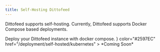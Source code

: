```yaml
---
title: Self-Hosting Dittofeed
---
```


Dittofeed supports self-hosting. Currently, Dittofeed supports Docker Compose based deployments.

<CardGroup cols={2}>
  <Card
    title="Self-Host with Docker Compose"
    icon="docker"
    color="#2597EC"
    href="/deployment/self-hosted/docker-compose"
  >
    Deploy your Dittofeed instance with docker compose.
  </Card>
  <Card
    title="Self-Host with Kubernetes"
    icon={
      <svg
        xmlns="http://www.w3.org/2000/svg"
        viewBox="0 0 122.88 118.78"
        style={{
          enableBackground: "new 0 0 122.88 118.78",
        }}
        xmlSpace="preserve"
      >
        <path
          d="M112.13 26.42c-.7-2.25-2.39-4.08-4.5-5.2L64.78.7C63.65.14 62.39 0 61.26 0s-2.39 0-3.51.28L14.89 20.94c-2.11.98-3.65 2.81-4.22 5.2L.14 72.37c-.42 2.39.14 4.78 1.55 6.75l29.65 36.67c1.69 1.69 4.08 2.81 6.46 2.95h47.21c2.53.28 4.92-.84 6.46-2.95l29.65-36.67c1.41-1.97 1.97-4.36 1.69-6.75l-10.68-45.95z"
          style={{
            fill: "#326de6",
          }}
        />
        <path
          d="M105.59 69.45c-.14 0-.28 0-.28-.14s-.28-.14-.56-.14c-.56-.14-1.12-.14-1.69-.14-.28 0-.56 0-.84-.14h-.14a28.52 28.52 0 0 1-4.78-.84c-.42-.14-.84-.56-.98-.98.14 0 0 0 0 0l-1.12-.28c.56-4.08.28-8.29-.56-12.37-.98-4.08-2.67-8.01-4.92-11.52l.84-.84v-.14c0-.42.14-.98.42-1.26 1.26-1.12 2.53-1.97 3.93-2.81l.84-.42c.56-.28.98-.56 1.55-.84.14-.14.28-.14.42-.28s0-.14 0-.28c1.26-.98 1.55-2.67.56-3.93-.42-.56-1.26-.98-1.97-.98-.7 0-1.41.28-1.97.7l-.14.14c-.14.14-.28.28-.42.28-.42.42-.84.84-1.12 1.26-.14.28-.42.42-.56.56a18.52 18.52 0 0 1-3.51 3.09c-.28.14-.56.28-.84.28-.14 0-.42 0-.56-.14h-.14l-1.12.7c-1.12-1.12-2.39-2.25-3.51-3.37-5.2-4.08-11.66-6.6-18.27-7.31l-.14-1.12v.14c-.42-.28-.56-.7-.7-1.12 0-1.55 0-3.09.28-4.78v-.14c0-.28.14-.56.14-.84.14-.56.14-1.12.28-1.69v-.86c.14-1.41-.98-2.81-2.39-2.95-.84-.14-1.69.28-2.39.98-.56.56-.84 1.26-.84 1.97v.7c0 .56.14 1.12.28 1.69.14.28.14.56.14.84v.14c.28 1.55.28 3.09.28 4.78-.14.42-.28.84-.7 1.12v.28l-.14 1.12c-1.55.14-3.09.42-4.78.7-6.6 1.41-12.65 4.92-17.28 9.84l-.84-.56h-.14c-.14 0-.28.14-.56.14s-.56-.14-.84-.28c-1.26-.98-2.53-2.11-3.51-3.23-.14-.28-.42-.42-.56-.56-.42-.42-.7-.84-1.12-1.26-.14-.14-.28-.14-.42-.28l-.14-.14c-.56-.42-1.26-.7-1.97-.7-.84 0-1.55.28-1.97.98-.84 1.26-.56 2.95.56 3.93.14 0 .14.14.14.14s.28.28.42.28c.42.28.98.56 1.55.84l.84.42c1.41.84 2.81 1.69 3.93 2.81.28.28.56.84.42 1.26v-.14l.84.84c-.14.28-.28.42-.42.7-4.36 6.89-6.18 15.04-4.92 23.05l-1.12.28c0 .14-.14.14-.14.14-.14.42-.56.7-.98.98-1.55.42-3.09.7-4.78.84-.28 0-.56 0-.84.14-.56 0-1.12.14-1.69.14-.14 0-.28.14-.56.14-.14 0-.14 0-.28.14-1.55.28-2.53 1.69-2.25 3.23.28 1.26 1.55 2.11 2.81 1.97.28 0 .42 0 .7-.14.14 0 .14 0 .14-.14s.42 0 .56 0c.56-.14 1.12-.42 1.55-.56.28-.14.56-.28.84-.28h.14c1.55-.56 2.95-.98 4.64-1.26h.14c.42 0 .84.14 1.12.42.14 0 .14.14.14.14l1.26-.14c2.11 6.46 6.04 12.23 11.52 16.44 1.26.98 2.39 1.83 3.79 2.53l-.7.98c0 .14.14.14.14.14.28.42.28.98.14 1.41-.56 1.41-1.41 2.81-2.25 4.08v.14c-.14.28-.28.42-.56.7-.28.28-.56.84-.98 1.41-.14.14-.14.28-.28.42 0 0 0 .14-.14.14-.7 1.41-.14 3.09 1.12 3.79.28.14.7.28.98.28 1.12 0 2.11-.7 2.67-1.69 0 0 0-.14.14-.14 0-.14.14-.28.28-.42.14-.56.42-.98.56-1.55l.28-.84c.42-1.55 1.12-2.95 1.83-4.36.28-.42.7-.7 1.12-.84.14 0 .14 0 .14-.14l.56-1.12C53.17 95.3 57.25 96 61.46 96c2.53 0 5.06-.28 7.59-.98 1.55-.28 3.09-.84 4.5-1.26l.56.98c.14 0 .14 0 .14.14.42.14.84.42 1.12.84.7 1.41 1.41 2.81 1.83 4.36v.14l.28.84c.14.56.28 1.12.56 1.55.14.14.14.28.28.42 0 0 0 .14.14.14.56.98 1.55 1.69 2.67 1.69.42 0 .7-.14 1.12-.28.56-.28 1.12-.84 1.26-1.55.14-.7.14-1.41-.14-2.11 0-.14-.14-.14-.14-.14 0-.14-.14-.28-.28-.42-.28-.56-.56-.98-.98-1.41-.14-.28-.28-.42-.56-.7v-.28c-.98-1.26-1.69-2.67-2.25-4.08-.14-.42-.14-.98.14-1.41 0-.14.14-.14.14-.14l-.42-1.12c7.17-4.36 12.65-11.1 15.18-19.11l1.12.14c.14 0 .14-.14.14-.14.28-.28.7-.42 1.12-.42h.14c1.55.28 3.09.7 4.5 1.26h.14c.28.14.56.28.84.28.56.28.98.56 1.55.7.14 0 .28.14.56.14.14 0 .14 0 .28.14.28.14.42.14.7.14 1.26 0 2.39-.84 2.81-1.97a3.277 3.277 0 0 0-2.51-2.93zm-40.61-4.36-3.79 1.83-3.79-1.83-.98-4.08 2.67-3.37h4.22l2.67 3.37-1 4.08zm22.9-9.13c.7 2.95.84 5.9.56 8.85l-13.35-3.79c-1.26-.28-1.97-1.55-1.69-2.81.14-.42.28-.7.56-.98l10.54-9.56c1.55 2.53 2.68 5.34 3.38 8.29zm-7.59-13.49-11.52 8.15c-.98.56-2.39.42-3.09-.56-.28-.28-.42-.56-.42-.98l-.84-14.19c6.18.7 11.66 3.37 15.87 7.58zM54.86 35.3l2.81-.56-.7 14.05c0 1.26-1.12 2.25-2.39 2.25-.42 0-.7-.14-1.12-.28L41.8 42.47c3.64-3.51 8.14-6.04 13.06-7.17zM37.72 47.67l10.4 9.27c.98.84 1.12 2.25.28 3.23-.28.42-.56.56-1.12.7L33.65 64.8c-.43-5.89.97-11.93 4.07-17.13zm-2.39 23.75 13.91-2.39c1.12 0 2.25.7 2.39 1.83.14.42.14.98-.14 1.41L46.15 85.2c-4.92-3.24-8.86-8.16-10.82-13.78zm31.9 17.42c-1.97.42-3.93.7-6.04.7-2.95 0-6.04-.56-8.85-1.41l6.89-12.51c.7-.84 1.83-1.12 2.81-.56.42.28.7.56 1.12.98l6.75 12.23c-.86.15-1.7.29-2.68.57zm17.14-12.22a26.922 26.922 0 0 1-8.43 8.43l-5.48-13.21c-.28-1.12.28-2.25 1.26-2.67.42-.14.84-.28 1.26-.28l14.05 2.39c-.69 1.96-1.54 3.79-2.66 5.34z"
          style={{
            fill: "#fff",
          }}
        />
      </svg>
    }
    color="#2597EC"
    href="/deployment/self-hosted/kubernetes"
  >
    *Coming Soon*
  </Card>
</CardGroup>
